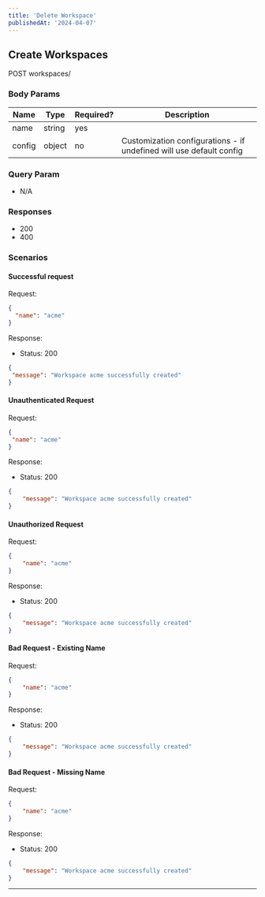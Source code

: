```yaml
---
title: 'Delete Workspace'
publishedAt: '2024-04-07'
---
```



## Create Workspaces

POST workspaces/

### Body Params

| Name   | Type   | Required? | Description                                                         |
| ------ | ------ | --------- | ------------------------------------------------------------------- |
| name   | string | yes       |                                                                     |
| config | object | no        | Customization configurations - if undefined will use default config |

### Query Param

- N/A

### Responses

- 200
- 400

### Scenarios

#### Successful request

Request:

```json
{
  "name": "acme"
}
```

Response:

- Status: 200

```json
{
 "message": "Workspace acme successfully created"
}
```

#### Unauthenticated Request

Request:

```json
{
 "name": "acme"
}
```

Response:
- Status: 200

```json
{
    "message": "Workspace acme successfully created"
}
```

#### Unauthorized Request

Request:

```json
{
    "name": "acme"
}
```

Response:
- Status: 200

```json
{
    "message": "Workspace acme successfully created"
}
```


#### Bad Request - Existing Name

Request:

```json
{
    "name": "acme"
}
```
Response:
- Status: 200

```json
{
    "message": "Workspace acme successfully created"
}
```

#### Bad Request - Missing Name

Request:

```json
{
    "name": "acme"
}
```

Response:
- Status: 200

```json
{
    "message": "Workspace acme successfully created"
}
```

---

